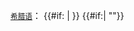 <small>[[希腊语]]</small>：{{lang|grc|{{{1}}}}}<!--
-->{{#if: {{{2|}}}|&nbsp;{{transl|grc|''{{{2}}}''}}}}<!--
-->{{#if:{{{3|}}}|&nbsp;"{{{3}}}"}}<!--
--><noinclude>
{{Documentation}}
</noinclude>